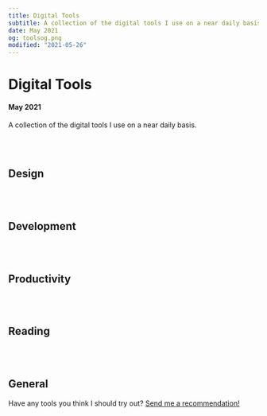 ```yaml
---
title: Digital Tools
subtitle: A collection of the digital tools I use on a near daily basis.
date: May 2021
og: toolsog.png
modified: "2021-05-26"
---
```


# Digital Tools

#### May 2021

A collection of the digital tools I use on a near daily basis.

<br></br>

## Design

<Tool
  link="https://www.figma.com/"
  image="figma.svg"
  name="Figma"
  description="My primary product design tool. Features like Auto Layout and Component Variants are must-haves."
/>

<Tool
  link="https://www.sketch.com"
  image="sketch.svg"
  name="Sketch"
  description="My tool of choice for most icon design needs because of things like negative spread shadows and excellent vector editing."
/>

<Tool
  link="https://www.blender.org"
  image="blender.svg"
  name="Blender"
  description="I turn to Blender when I need to create a textured 3D element for an icon or just to roughly model a scene to get things in proper perspective."
/>

<br></br>

## Development

<Tool
  link="https://code.visualstudio.com"
  image="vscode.svg"
  name="VS Code"
  description="It's hard to beat the plugin ecosystem and the settings profile syncing to other VS Code instances such as Codespaces."
/>

<Tool
  link="https://iterm2.com"
  image="iterm.png"
  name="iTerm"
  description="Preferences → Appearance → Panes → Side Margins and Top and Bottom Margins = 16. I don't know how anyone uses a terminal without this."
/>

<Tool
  link="https://github.com"
  image="github.svg"
  name="GitHub"
  description="I use GitHub for all my development needs. I hear GitHub also has a great mobile app 😉"
/>

<Tool
  link="https://vercel.com/"
  image="vercel.svg"
  name="Vercel"
  description="Blazing fast, incredibly easy to manage — Vercel hosts and deploys everything I have on the web."
/>

<Tool
  link="https://plausible.io"
  image="plausible.png"
  name="Plausible"
  description="Lightweight web analytics without feeling slimy."
/>

<br></br>

## Productivity

<Tool
  link="https://www.craft.do"
  image="craft.png"
  name="Craft"
  description="My go to note taking / second brain tool. It's native (and web!), blazing fast, and just so well designed. Writing is an underrated design tool and all my writing happens in Craft."
/>

<Tool
  link="https://culturedcode.com/things/"
  image="things.png"
  name="Things"
  description="A shining example of attention to detail, Things helps me get things done."
/>

<Tool
  link="https://raycast.com"
  image="raycast.svg"
  name="Raycast"
  description="I only recently added Raycast to my workflow but I have been blown away by what is possible with it so far. Between integrations and custom scripts, everything I need is suddenly a few keystrokes away."
/>

<br></br>

## Reading

<Tool
  link="https://feedbin.com"
  image="feedbin.svg"
  name="Feedbin"
  description="Long live RSS. Feedbin is the best combo of form + function for an RSS reader out there."
/>

<Tool
  link="https://www.instapaper.com"
  image="instapaper.png"
  name="Instapaper"
  description="Anything I want to read online first gets sent to Instapaper so it can be read when I have time, in a distraction free environment, with a digital highlighter."
/>

<Tool
  link="https://readwise.io"
  image="readwise.svg"
  name="Readwise"
  description="Readwise is a fantastic tool to make the most out of your time spent reading. I review a handful of highlights that I save to it every day, and use the Markdown export to bring those passages into my notes."
/>

<Tool
  link="https://beta.readng.co"
  image="readng.png"
  name="Readng"
  description="I've been using Readng to keep track of what I am reading, what I want to read, and what friends are recommending I read. It's a great web app from an indie team."
/>

<br></br>

## General

<Tool
  link="https://mymind.com"
  image="mymind.svg"
  name="mymind"
  description="I have almost 2000 images, tweets, quotes, photos, websites, etc. saved in here and the best part is that it's easy to find any single item. My go to resources for inspiration."
/>

<Tool
  link="https://1password.com"
  image="1pw.png"
  name="1Password"
  description="I get nervous when I hear a friend isn't using 1Password. Its autofill extensions make using secure passwords seamless."
/>

<Tool
  link="https://www.apple.com/apple-music/"
  image="applemusic.svg"
  name="Apple Music"
  description="Apple Music's focus on albums over tracks and playlists put it above Spotify for me."
/>

Have any tools you think I should try out? [Send me a recommendation!](https://twitter.com/gavmn)
